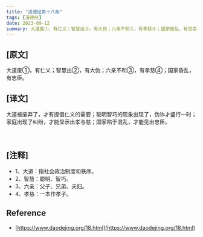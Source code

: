 ```yaml
---
title: "道德经第十八章"
tags: [道德经]
date: 2023-09-12
summary: 大道废①，有仁义；智慧出②，有大伪；六亲不和③，有孝慈④；国家昏乱，有忠臣。
---
```


## [原文]

大道废①，有仁义；智慧出②，有大伪；六亲不和③，有孝慈④；国家昏乱，有忠臣。

## [译文]

大道被废弃了，才有提倡仁义的需要；聪明智巧的现象出现了，伪诈才盛行一时；家庭出现了纠纷，才能显示出孝与慈；国家陷于混乱，才能见出忠臣。

　
## [注释]

- 1、大道：指社会政治制度和秩序。
- 2、智慧：聪明、智巧。
- 3、六亲：父子、兄弟、夫妇。
- 4、孝慈：一本作孝子。

## Reference

- [https://www.daodejing.org/18.html](https://www.daodejing.org/18.html)